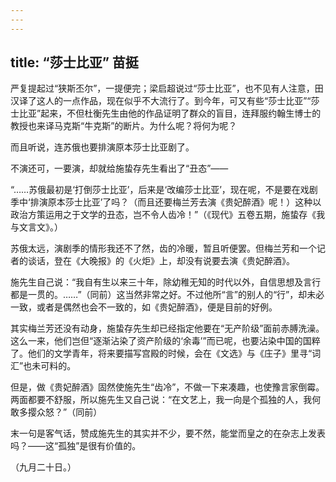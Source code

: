 ```yaml
---
---
---
```

title: “莎士比亚” 苗挺
---



严复提起过“狭斯丕尔”，一提便完；梁启超说过“莎士比亚”，也不见有人注意，田汉译了这人的一点作品，现在似乎不大流行了。到今年，可又有些“莎士比亚”“莎士比亚”起来，不但杜衡先生由他的作品证明了群众的盲目，连拜服约翰生博士的教授也来译马克斯“牛克斯”的断片。为什么呢？将何为呢？

而且听说，连苏俄也要排演原本莎士比亚剧了。

不演还可，一要演，却就给施蛰存先生看出了“丑态”——

“……苏俄最初是‘打倒莎士比亚’，后来是‘改编莎士比亚’，现在呢，不是要在戏剧季中‘排演原本莎士比亚’了吗？（而且还要梅兰芳去演《贵妃醉酒》呢！）这种以政治方策运用之于文学的丑态，岂不令人齿冷！”（《现代》五卷五期，施蛰存《我与文言文》。）

苏俄太远，演剧季的情形我还不了然，齿的冷暖，暂且听便罢。但梅兰芳和一个记者的谈话，登在《大晚报》的《火炬》上，却没有说要去演《贵妃醉酒》。

施先生自己说：“我自有生以来三十年，除幼稚无知的时代以外，自信思想及言行都是一贯的。……”（同前）这当然非常之好。不过他所“言”的别人的“行”，却未必一致，或者是偶然也会不一致的，如《贵妃醉酒》，便是目前的好例。

其实梅兰芳还没有动身，施蛰存先生却已经指定他要在“无产阶级”面前赤膊洗澡。这么一来，他们岂但“逐渐沾染了资产阶级的‘余毒’”而已呢，也要沾染中国的国粹了。他们的文学青年，将来要描写宫殿的时候，会在《文选》与《庄子》里寻“词汇”也未可料的。

但是，做《贵妃醉酒》固然使施先生“齿冷”，不做一下来凑趣，也使豫言家倒霉。两面都要不舒服，所以施先生又自己说：“在文艺上，我一向是个孤独的人，我何敢多撄众怒？”（同前）

末一句是客气话，赞成施先生的其实并不少，要不然，能堂而皇之的在杂志上发表吗？——这“孤独”是很有价值的。

（九月二十日。）